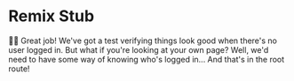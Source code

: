 # Remix Stub

<EpicVideo url="https://www.epicweb.dev/workshops/web-application-testing/testing-remix/creating-a-stub-for-testing-component-logic-in-remix/solution" />

👨‍💼 Great job! We've got a test verifying things look good when there's no user
logged in. But what if you're looking at your own page? Well, we'd need to have
some way of knowing who's logged in... And that's in the root route!
